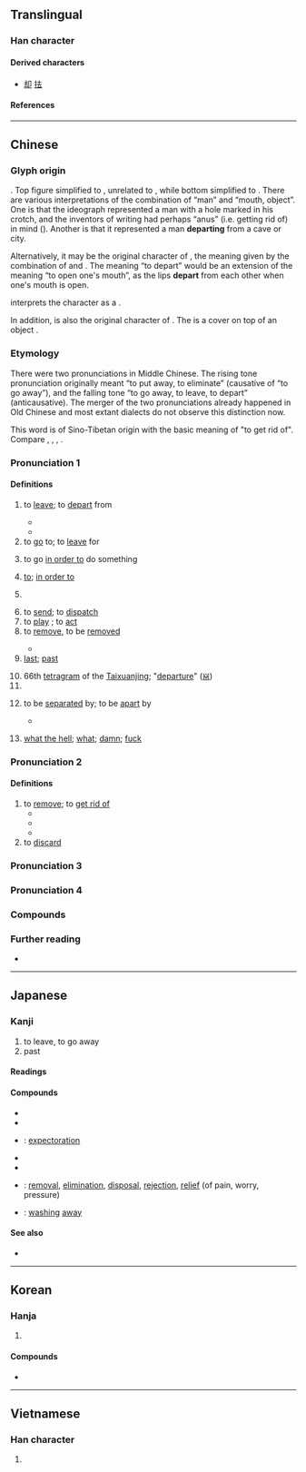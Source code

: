 {{character info}}
==Translingual==
{{stroke order|type=animate}}

===Han character===
{{Han char|rn=28|rad=厶|as=03|sn=5|four=40731|canj=GI|ids=⿱土厶}}

====Derived characters====
* [[却]] [[抾]]

====References====
{{Han ref|kx=0164.100|dkj=03070|dj=0372.070|hdz=10384.080|uh=53BB}}

----

==Chinese==
{{zh-forms|alt=㚎,弆}}

===Glyph origin===
{{Han etym}}
{{Han compound|大|t1=man|口|t2=mouth, object|ls=ic}}. Top figure simplified to {{zh-l|*土}}, unrelated to {{zh-l|*士|scholar, gentleman}}, while bottom simplified to {{zh-l|*厶}}. There are various interpretations of the combination of “man” and “mouth, object”. One is that the ideograph represented a man with a hole marked in his crotch, and the inventors of writing had perhaps “anus” (i.e. getting rid of) in mind ({{zh-ref|Schuessler, 2007}}). Another is that it represented a man '''departing''' from a cave or city.

Alternatively, it may be the original character of {{och-l|呿|to open one's mouth}}, the meaning given by the combination of {{zh-l|*大|big}} and {{zh-l|*口|mouth}}. The meaning “to depart” would be an extension of the meaning “to open one's mouth”, as the lips '''depart''' from each other when one's mouth is open.

{{w|Shuowen Jiezi}} interprets the character as a {{Han compound|大|𠙴|t1=man|c1=s|c2=p|ls=psc|nocap=1}}.

In addition, {{lang|zh|去}} is also the original character of {{och-l|盍|to cover}}. The {{zh-l|*大}} is a cover on top of an object {{zh-l|*口}}.

===Etymology===
There were two pronunciations in Middle Chinese. The rising tone pronunciation originally meant “to put away, to eliminate” (causative of “to go away”), and the falling tone “to go away, to leave, to depart” (anticausative). The merger of the two pronunciations already happened in Old Chinese and most extant dialects do not observe this distinction now.

This word is of Sino-Tibetan origin with the basic meaning of "to get rid of". Compare {{cog|bo|སྐྱག||to spend, to lay out; dung, excrement}}, {{m|bo|རྐྱག||dirt, excrement}}, {{cog|my|ကျ||to fall, to become low}}, {{m|my|ချ||to put down, to bring down, to lower}}.

===Pronunciation 1===
{{zh-pron
|m=qù
|m-s=qie4/qu4
|m-s_note=qie4 - vernacular; qu4 - literary
|dg=чў3
|c=heoi3
|c-t=
|g=qie3
|h=pfs=hi;gd=hi4
|j=qy3
|md=kó̤/ké̤ṳ
|md_note=ké̤ṳ - "departing tone"
|mn=xm,zz,yl,tn,kh,hc,tc,ph,sg:khì/qz,lk,sx,km,hc,sg:khìr/xm,tp,mg:khù
|mn_note=khù - suburbs of Xiamen
|mn-t=ke3/ku3
|mn-t_note=ke3 - Chaozhou
|w=2qi,2qy
|x=qy4
|mc=2
|oc=2,2
|ma=y
|cat=v,a
}}

====Definitions====
{{zh-hanzi}}

# to [[leave]]; to [[depart]] from
#: {{zh-x|去世|to pass away}}
#* {{zh-x|鳥 乃 去 矣，^后稷 呱 矣。|When the bird '''went away''', Hou-ji began to wail.|ref=Shijing}}
#* {{zh-x|無 幾何 也，去 寡人 而 行。|In a little time, however, he '''left''' me and went away.|ref=Zhuangzi}}
# to [[go]] to; to [[leave]] for
#: {{zh-x|你 去 哪兒{r}？|Where are you going?}}
#: {{zh-ant|來}}
# {{lb|zh|before or after a verb}} to go [[in order to]] do something
#: {{zh-x|他 到 辦公室 去 請假。|He went to the office to ask for leave.}}
#: {{zh-x|他 去 釣魚 了，而 沒 去 打 網球。|He went fishing instead of playing tennis.}}
# {{lb|zh|between two verbs}} [[to]]; [[in order to]]
# {{n-g|Particle used after a verb of motion to indicates movement away from the speaker.}}
#: {{zh-x|下去|to go down [ant. {{zh-l|下來|to come down}}]}}
#: {{zh-x|送 去|to send away}}
# to [[send]]; to [[dispatch]]
# to [[play]] {{qualifier|a part, a character}}; to [[act]]
# to [[remove]], to be [[removed]]
#: {{zh-x|去 蝦腸|to '''remove''' the intestines from shrimp}}
#: {{zh-x|去頭 白蝦|head'''less''' white shrimp}}
#: {{zh-x|去中心化|'''de'''centralization}}
#* {{zh-x|《基於 矩陣.補全 的 自適應 去-雨-雪 算法》|"Adaptive [[deraining]] and [[desnowing]] algorithm based on [[matrix completion]]"|ref=DOI 10.19734/j.issn.1001-3695.2018.10.0854}}
# [[last]]; [[past]]
#: {{zh-x|去年|last year}}
# 66th [[tetragram]] of the [[Taixuanjing]]; "[[departure]]" ([[𝍇]])
# {{zh-short|去聲}}
# {{lb|zh|literary}} to be [[separate]]d by; to be [[apart]] by
#* {{zh-x|^梁丘 在 ^曹 ^邾 之間，去 ^齊 八-百 里。|Liangqiu is located between Cao and Zhu, and is 800 ''lis'' from Qi.|ref=Guliangzhuan}}
# {{lb|zh|neologism}} [[what the hell]]; [[what]]; [[damn]]; [[fuck]]
#: {{zh-x|我去|what the hell}}

{{attention|zh|probably some pronunciations or senses should be moved to pronunciation 2}}

===Pronunciation 2===
{{zh-pron
|m=qù
|m-s=
|c=heoi2
|c-t=
|g=
|h=
|j=
|md=
|mn=
|mn-t=
|w=
|x=
|mc=1
|oc=1,1
|ma=y
|cat=v
}}

====Definitions====
{{zh-hanzi}}

# to [[remove]]; to [[get rid of]]
#* {{zh-x|去掉|to remove}}
#* {{zh-x|脫去|to throw off}}
#* {{zh-x|拆去|to remove, to take off}}
# to [[discard]]

===Pronunciation 3===
{{zh-see|弆|v}}

===Pronunciation 4===
{{zh-see|驅|v}}

===Compounds===
{{zh-der|去年|去病|去處|去粗取精|去掉|去根|去寒|去火|去留|去路|去你的|去任|去聲|去世|去暑|去偽存真|去污|去向|去雜去劣|去職|一來二去|一去不返|三不去|上去|下不去|下去|下得去|不去|不去手|不告而去|不如歸去|不知去向|人來客去|人去樓空|以戰去戰|以殺去殺|何去何從|來千去萬|來去|來去分明|來去匆匆|來去自如|來回來去|來情去意|來蹤去影|來蹤去跡|來龍去脈|兜來兜去|出去|刮骨去毒|前去|務實去華|勝殘去殺|化去|去事|去住|去住無門|去來|去函|去勢|去危就安|去國|去天尺五|去官|去就|去就之分|去後|去得|去日|去暗投明|去本就末|去梯言|去歲|去殺勝殘|去泰去甚|去甚去泰|去蕪存菁|去邪從正|去邪歸正|去鄉|去除|否去泰來|回去|大事去矣|大勢已去|大去|大江東去|失去|姘出去|家去|左來右去|已去|平上去入|弄來弄去|想來想去|扭來扭去|抹去|拂衣而去|拂袖而去|拔去一丁|拔葵去織|挺過去|捐殘去殺|捕蛇去齒|掉頭而去|掐頭去尾|掛冠而去|推來推去|揚長而去|揮之不去|摘心去肝|撒手歸去|攪來攪去|放眼望去|故去|春來秋去|春去秋來|時來暫去|晃來晃去|暮去朝來|有來有去|朝來暮去|東來西去|歸去|歸去來兮|歸去來辭|死去活來|沒去就|浮來暫去|減去|滾來滾去|滾出去|生來死去|番來覆去|病去|盡去|直去直來|相去|相去不遠|相去咫尺|相去天淵|相去懸殊|相去無幾|相去萬里|省慾去奢|眉來眼去|眉來語去|看不下去|眼去眉來|破壁飛去|算來算去|絕裾而去|絲來線去|翻來吊去|翻來翻去|翻來覆去|臨去秋波|茹魚去蠅|衡陽雁去|褪去|覆去翻來|言來語去|說不下去|說不過去|說來說去|說得過去|豁出去|賊去關門|走來走去|踅來踅去|踱來踱去|進去|過不去|過去|過去式|過得去|過意不去|除凶去害|除去|除殘去穢|除汙去垢|陳言務去|雁去魚來|離去|霍去病|顛來倒去|高來高去|鳳去樓空|鳳去秦樓|鳳去臺空|淘去|陽去|陰去|豬毋大，大對狗去;ti m̄ tōa, tōa tùi káu khì|克克拉去考勒|去極端化}}

===Further reading===
* {{thcwd|1405}}

{{zh-cat|Beginning}}

----

==Japanese==

===Kanji===
{{ja-kanji|grade=3|rs=厶03}}

# to leave, to go away
# past

====Readings====
{{ja-readings
|goon=こ
|kanon=きょ
|kun=さ-る, い-ぬ
}}

====Compounds====
{{der-top|Compounds}}
* {{ja-r|去就|きょしゅう}}
* {{ja-r|去勢|きょせい}}
* {{ja-r|去痰|きょたん}}: [[expectoration]]
* {{ja-r|去年|きょねん}}
* {{ja-r|去来|きょらい}}
* {{ja-r|除去|じょきょ}}: [[removal]], [[elimination]], [[disposal]], [[rejection]], [[relief]] (of pain, worry, pressure)
* {{ja-r|淘去|とうきょ}}: [[washing]] [[away]]
{{der-bottom}}

====See also====
* {{ja-r|落ちる|おちる}}

----

==Korean==

===Hanja===
{{ko-hanja|[[가다|갈]]|거}}

# {{hanja form of|거|to [[leave]]; to [[go away]]}}

====Compounds====
* {{ko-l|과거|the [[past]]|過去}}

----

==Vietnamese==

===Han character===
{{vi-readings|reading=[[khứ]], [[khử]]|rs=厶03}}

# {{rfdef|vi|sort=厶03}}